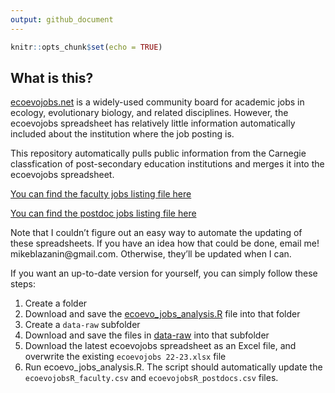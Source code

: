 ```yaml
---
output: github_document
---
```


<!-- README.md is generated from README.Rmd. Please edit that file -->

```r
knitr::opts_chunk$set(echo = TRUE)
```

## What is this?

[ecoevojobs.net](ecoevojobs.net) is a widely-used community board for academic jobs in ecology, evolutionary biology, and related disciplines. However, the ecoevojobs spreadsheet has relatively little information automatically included about the institution where the job posting is.

This repository automatically pulls public information from the Carnegie classfication of post-secondary education institutions and merges it into the ecoevojobs spreadsheet.

[You can find the faculty jobs listing file here](https://github.com/mikeblazanin/ecoevojobsR/blob/master/data-raw/ecoevojobsR_faculty.csv)

[You can find the postdoc jobs listing file here](https://github.com/mikeblazanin/ecoevojobsR/blob/master/data-raw/ecoevojobsR_postdoc.csv)

Note that I couldn't figure out an easy way to automate the updating of these spreadsheets. If you have an idea how that could be done, email me! mikeblazanin@gmail.com. Otherwise, they'll be updated when I can.

If you want an up-to-date version for yourself, you can simply follow these steps:

1. Create a folder
2. Download and save the [ecoevo_jobs_analysis.R](https://github.com/mikeblazanin/ecoevojobsR/blob/master/R/ecoevo_jobs_analysis.R) file into that folder
3. Create a `data-raw` subfolder
4. Download and save the files in [data-raw](https://github.com/mikeblazanin/ecoevojobsR/tree/master/data-raw) into that subfolder
5. Download the latest ecoevojobs spreadsheet as an Excel file, and overwrite the existing `ecoevojobs 22-23.xlsx` file
6. Run ecoevo_jobs_analysis.R. The script should automatically update the `ecoevojobsR_faculty.csv` and `ecoevojobsR_postdocs.csv` files.
